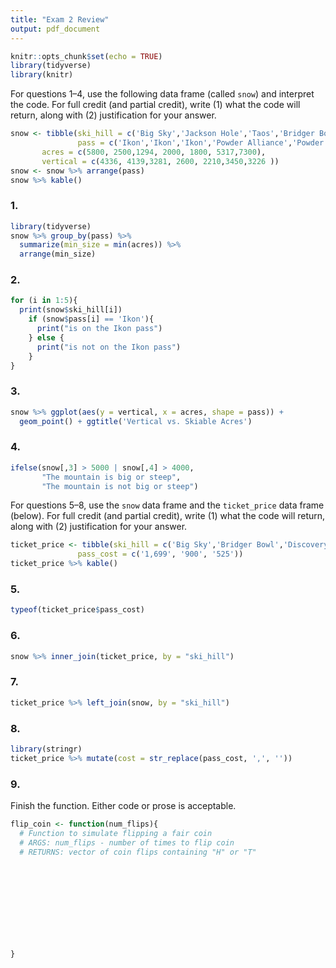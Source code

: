 ```yaml
---
title: "Exam 2 Review"
output: pdf_document
---
```


```r
knitr::opts_chunk$set(echo = TRUE)
library(tidyverse)
library(knitr)
```

For questions 1--4, use the following data frame (called `snow`) and interpret the code. For full credit (and partial credit), write (1) what the code will return, along with (2) justification for your answer.

```r
snow <- tibble(ski_hill = c('Big Sky','Jackson Hole','Taos','Bridger Bowl','Loveland', "Vail", "Park City"),
               pass = c('Ikon','Ikon','Ikon','Powder Alliance','Powder Alliance', "Epic","Epic"),
       acres = c(5800, 2500,1294, 2000, 1800, 5317,7300),
       vertical = c(4336, 4139,3281, 2600, 2210,3450,3226 ))
snow <- snow %>% arrange(pass)
snow %>% kable()
```


### 1.

```r
library(tidyverse)
snow %>% group_by(pass) %>% 
  summarize(min_size = min(acres)) %>% 
  arrange(min_size)
```

### 2.
```r
for (i in 1:5){
  print(snow$ski_hill[i])
    if (snow$pass[i] == 'Ikon'){
      print("is on the Ikon pass")
    } else {
      print("is not on the Ikon pass")
    }
}
```

### 3.
```r
snow %>% ggplot(aes(y = vertical, x = acres, shape = pass)) +
  geom_point() + ggtitle('Vertical vs. Skiable Acres')
```

### 4.
```r
ifelse(snow[,3] > 5000 | snow[,4] > 4000, 
       "The mountain is big or steep",
       "The mountain is not big or steep")
```

\newpage

For questions 5--8, use the `snow` data frame and the `ticket_price` data frame (below). For full credit (and partial credit), write (1) what the code will return, along with (2) justification for your answer.
```r
ticket_price <- tibble(ski_hill = c('Big Sky','Bridger Bowl','Discovery'),
               pass_cost = c('1,699', '900', '525'))
ticket_price %>% kable()
```

### 5.
```r
typeof(ticket_price$pass_cost)
```

### 6.
```r
snow %>% inner_join(ticket_price, by = "ski_hill")
```


### 7.
```r
ticket_price %>% left_join(snow, by = "ski_hill")
```

### 8.
```r
library(stringr)
ticket_price %>% mutate(cost = str_replace(pass_cost, ',', ''))
```


### 9.

Finish the function. Either code or prose is acceptable.
```r
flip_coin <- function(num_flips){
  # Function to simulate flipping a fair coin
  # ARGS: num_flips - number of times to flip coin
  # RETURNS: vector of coin flips containing "H" or "T"
  
  
  
  
  
  
  
  
  
  
}
```

